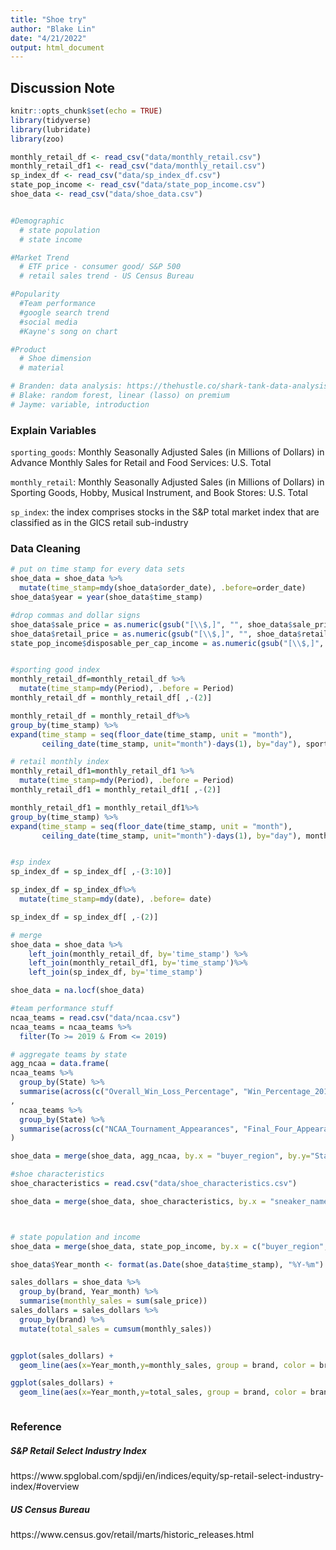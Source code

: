 ```yaml
---
title: "Shoe try"
author: "Blake Lin"
date: "4/21/2022"
output: html_document
---
```


## Discussion Note
```r
knitr::opts_chunk$set(echo = TRUE)
library(tidyverse)
library(lubridate)
library(zoo)

monthly_retail_df <- read_csv("data/monthly_retail.csv")
monthly_retail_df1 <- read_csv("data/monthly_retail.csv")
sp_index_df <- read_csv("data/sp_index_df.csv")
state_pop_income <- read_csv("data/state_pop_income.csv")
shoe_data <- read_csv("data/shoe_data.csv")


#Demographic
  # state population
  # state income

#Market Trend
  # ETF price - consumer good/ S&P 500
  # retail sales trend - US Census Bureau

#Popularity
  #Team performance
  #google search trend
  #social media
  #Kayne's song on chart 

#Product
  # Shoe dimension
  # material

# Branden: data analysis: https://thehustle.co/shark-tank-data-analysis-10-seasons/
# Blake: random forest, linear (lasso) on premium
# Jayme: variable, introduction
```



### Explain Variables
`sporting_goods`: Monthly Seasonally Adjusted Sales (in Millions of Dollars) in Advance Monthly Sales for Retail and Food Services: U.S. Total

`monthly_retail`: Monthly Seasonally Adjusted Sales (in Millions of Dollars) in Sporting Goods, Hobby, Musical Instrument, and Book Stores: U.S. Total

`sp_index`: the index comprises stocks in the S&P total market index that are classified as in the GICS retail sub-industry




### Data Cleaning 
```r

# put on time stamp for every data sets
shoe_data = shoe_data %>% 
  mutate(time_stamp=mdy(shoe_data$order_date), .before=order_date)
shoe_data$year = year(shoe_data$time_stamp)

#drop commas and dollar signs
shoe_data$sale_price = as.numeric(gsub("[\\$,]", "", shoe_data$sale_price))
shoe_data$retail_price = as.numeric(gsub("[\\$,]", "", shoe_data$retail_price))
state_pop_income$disposable_per_cap_income = as.numeric(gsub("[\\$,]", "", state_pop_income$disposable_per_cap_income))


#sporting good index
monthly_retail_df=monthly_retail_df %>% 
  mutate(time_stamp=mdy(Period), .before = Period)
monthly_retail_df = monthly_retail_df[ ,-(2)]

monthly_retail_df = monthly_retail_df%>%
group_by(time_stamp) %>%
expand(time_stamp = seq(floor_date(time_stamp, unit = "month"),
       ceiling_date(time_stamp, unit="month")-days(1), by="day"), sporting_goods) %>% as.data.frame()

# retail monthly index
monthly_retail_df1=monthly_retail_df1 %>% 
  mutate(time_stamp=mdy(Period), .before = Period)
monthly_retail_df1 = monthly_retail_df1[ ,-(2)]

monthly_retail_df1 = monthly_retail_df1%>%
group_by(time_stamp) %>%
expand(time_stamp = seq(floor_date(time_stamp, unit = "month"),
       ceiling_date(time_stamp, unit="month")-days(1), by="day"), monthly_retail) %>% as.data.frame()


#sp index
sp_index_df = sp_index_df[ ,-(3:10)]

sp_index_df = sp_index_df%>% 
  mutate(time_stamp=mdy(date), .before= date)

sp_index_df = sp_index_df[ ,-(2)]

# merge 
shoe_data = shoe_data %>%
    left_join(monthly_retail_df, by='time_stamp') %>%
    left_join(monthly_retail_df1, by='time_stamp')%>%
    left_join(sp_index_df, by='time_stamp')

shoe_data = na.locf(shoe_data)

#team performance stuff
ncaa_teams = read.csv("data/ncaa.csv")
ncaa_teams = ncaa_teams %>%
  filter(To >= 2019 & From <= 2019) 

# aggregate teams by state
agg_ncaa = data.frame(
ncaa_teams %>%
  group_by(State) %>%
  summarise(across(c("Overall_Win_Loss_Percentage", "Win_Percentage_2019","Win_Percentage_2018", "Yrs", "AP_Rank_2019", "AP_Ranked_2018"), ~ mean(.x, na.rm = TRUE)))
,
  ncaa_teams %>%
  group_by(State) %>%
  summarise(across(c("NCAA_Tournament_Appearances", "Final_Four_Appearances","NCAA_Championships", "AP_Final_Poll_Appearances"), ~ sum(.x, na.rm = TRUE)))
)

shoe_data = merge(shoe_data, agg_ncaa, by.x = "buyer_region", by.y="State", all.x = TRUE)

#shoe characteristics
shoe_characteristics = read.csv("data/shoe_characteristics.csv")

shoe_data = merge(shoe_data, shoe_characteristics, by.x = "sneaker_name", by.y="Shoe", all.x = TRUE)



# state population and income
shoe_data = merge(shoe_data, state_pop_income, by.x = c("buyer_region","year"), by.y = c("buyer_region","year"), all.x = TRUE)


```


```r
shoe_data$Year_month <- format(as.Date(shoe_data$time_stamp), "%Y-%m")

sales_dollars = shoe_data %>%
  group_by(brand, Year_month) %>%
  summarise(monthly_sales = sum(sale_price))
sales_dollars = sales_dollars %>%
  group_by(brand) %>%
  mutate(total_sales = cumsum(monthly_sales))


ggplot(sales_dollars) +
  geom_line(aes(x=Year_month,y=monthly_sales, group = brand, color = brand))

ggplot(sales_dollars) +
  geom_line(aes(x=Year_month,y=total_sales, group = brand, color = brand))



```







### Reference 
##### S&P Retail Select Industry Index
https://www.spglobal.com/spdji/en/indices/equity/sp-retail-select-industry-index/#overview

##### US Census Bureau
https://www.census.gov/retail/marts/historic_releases.html

